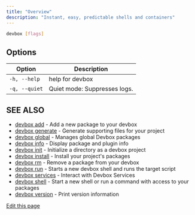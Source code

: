 ```yaml
---
title: "Overview"
description: "Instant, easy, predictable shells and containers"
---
```


```bash
devbox [flags]
```

## Options[​](#options "Direct link to Options")

| Option        | Description                  |
| ------------- | ---------------------------- |
| `-h, --help`  | help for devbox              |
| `-q, --quiet` | Quiet mode: Suppresses logs. |

## SEE ALSO[​](#see-also "Direct link to SEE ALSO")

- [devbox add](/docs/devbox/cli-reference/devbox-add/) - Add a new package to your devbox
- [devbox generate](/docs/devbox/cli-reference/devbox-generate/) - Generate supporting files for
  your project
- [devbox global](/docs/devbox/cli-reference/devbox-global/) - Manages global Devbox packages
- [devbox info](/docs/devbox/cli-reference/devbox-info/) - Display package and plugin info
- [devbox init](/docs/devbox/cli-reference/devbox-init/) - Initialize a directory as a devbox
  project
- [devbox install](/docs/devbox/cli-reference/devbox-install/) - Install your project's packages
- [devbox rm](/docs/devbox/cli-reference/devbox-rm/) - Remove a package from your devbox
- [devbox run](/docs/devbox/cli-reference/devbox-run/) - Starts a new devbox shell and runs the
  target script
- [devbox services](/docs/devbox/cli-reference/devbox-services/) - Interact with Devbox Services
- [devbox shell](/docs/devbox/cli-reference/devbox-shell/) - Start a new shell or run a command with
  access to your packages
- [devbox version](/docs/devbox/cli-reference/devbox-version/) - Print version information

[Edit this page](https://github.com/jetify-com/devbox/tree/main/docs/app/docs/cli-reference/devbox.md)
